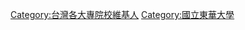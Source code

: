 {{User category|[[國立東華大學|國立東華大學]]的學生、校友或教職人員之|User NDHU}}
[[Category:台灣各大專院校維基人|Category:台灣各大專院校維基人]]
[[Category:國立東華大學|Category:國立東華大學]]